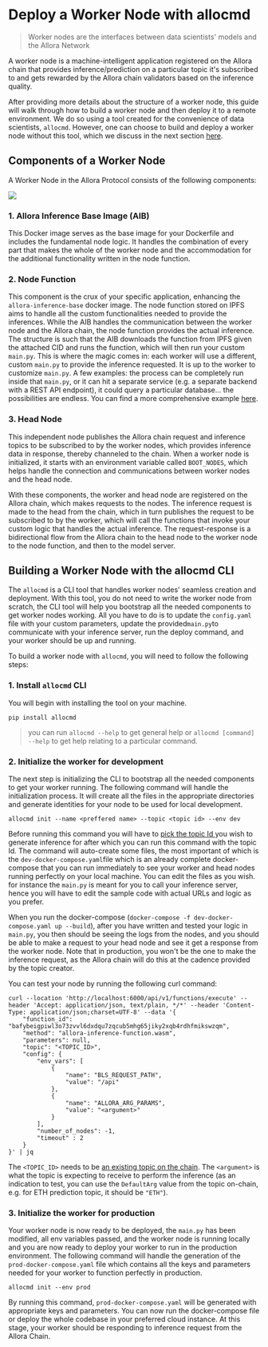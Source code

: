 # Deploy a Worker Node with allocmd

> Worker nodes are the interfaces between data scientists' models and the Allora Network

A worker node is a machine-intelligent application registered on the Allora chain that provides inference/prediction on a particular topic it's subscribed to and gets rewarded by the Allora chain validators based on the inference quality.

After providing more details about the structure of a worker node, this guide will walk through how to build a worker node and then deploy it to a remote environment. We do so using a tool created for the convenience of data scientists, `allocmd`. However, one can choose to build and deploy a worker node without this tool, which we discuss in the next section <a href="https://docs.allora.network/docs/build-a-worker-node-from-scratch" target="_blank">here</a>.

## Components of a Worker Node

A Worker Node in the Allora Protocol consists of the following components:

<img src="https://files.readme.io/aad0116-model-diagram-final-v32x.png"></img>


### 1\. Allora Inference Base Image (AIB)

This Docker image serves as the base image for your Dockerfile and includes the fundamental node logic. It handles the combination of every part that makes the whole of the worker node and the accommodation for the additional functionality written in the node function.

### 2\. Node Function

This component is the crux of your specific application, enhancing the `allora-inference-base` docker image. The node function stored on IPFS aims to handle all the custom functionalities needed to provide the inferences. While the AIB handles the communication between the worker node and the Allora chain, the node function provides the actual inference. The structure is such that the AIB downloads the function from IPFS given the attached CID and runs the function, which will then run your custom `main.py`. This is where the magic comes in: each worker will use a different, custom `main.py` to provide the inference requested. It is up to the worker to customize  `main.py`. A few examples: the process can be completely run inside that `main.py`, or it can hit a separate service (e.g. a separate backend with a REST API endpoint), it could query a particular database... the possibilities are endless. You can find a more comprehensive example <a href="https://docs.allora.network/docs/build-a-worker-node-from-scratch#2-node-function-python-script" target="_blank">here</a>.

### 3\. Head Node

This independent node publishes the Allora chain request and inference topics to be subscribed to by the worker nodes, which provides inference data in response, thereby channeled to the chain. When a worker node is initialized, it starts with an environment variable called `BOOT_NODES`, which helps handle the connection and communications between worker nodes and the head node.

With these components, the worker and head node are registered on the Allora chain, which makes requests to the nodes. The inference request is made to the head from the chain, which in turn publishes the request to be subscribed to by the worker, which will call the functions that invoke your custom logic that handles the actual inference. The request-response is a bidirectional flow from the Allora chain to the head node to the worker node to the node function, and then to the model server.

## Building a Worker Node with the allocmd CLI

The `allocmd` is a CLI tool that handles worker nodes' seamless creation and deployment. With this tool, you do not need to write the worker node from scratch, the CLI tool will help you bootstrap all the needed components to get worker nodes working. All you have to do is to update the `config.yaml` file with your custom parameters, update the provided`main.py`to communicate with your inference server, run the deploy command, and your worker should be up and running.

To build a worker node with `allocmd`, you will need to follow the following steps:

### 1\. Install `allocmd` CLI

You will begin with installing the tool on your machine. 

```shell
pip install allocmd
```

> you can run `allocmd --help` to get general help or `allocmd [command] --help` to get help relating to a particular command.

### 2\. Initialize the worker for development

The next step is initializing the CLI to bootstrap all the needed components to get your worker running. The following command will handle the initialization process. It will create all the files in the appropriate directories and generate identities for your node to be used for local development.

```shell
allocmd init --name <preffered name> --topic <topic id> --env dev
```

Before running this command you will have to [pick the topic Id ](https://docs.allora.network/docs/existing-allora-appchain-topics)you wish to generate inference for after which you can run this command with the topic Id. The command will auto-create some files, the most important of which is the `dev-docker-compose.yaml`file which is an already complete docker-compose that you can run immediately to see your worker and head nodes running perfectly on your local machine. You can edit the files as you wish. for instance the `main.py` is meant for you to call your inference server, hence you will have to edit the sample code with actual URLs and logic as you prefer.

When you run the docker-compose (`docker-compose -f dev-docker-compose.yaml up --build`), after you have written and tested your logic in `main.py`, you then should be seeing the logs from the nodes, and you should be able to make a request to your head node and see it get a response from the worker node. Note that in production, you won't be the one to make the inference request, as the Allora chain will do this at the cadence provided by the topic creator.

You can test your node by running the following curl command:

```
curl --location 'http://localhost:6000/api/v1/functions/execute' --header 'Accept: application/json, text/plain, */*' --header 'Content-Type: application/json;charset=UTF-8' --data '{
    "function_id": "bafybeigpiwl3o73zvvl6dxdqu7zqcub5mhg65jiky2xqb4rdhfmikswzqm",
    "method": "allora-inference-function.wasm",
    "parameters": null,
    "topic": "<TOPIC_ID>",
    "config": {
        "env_vars": [
            {                              
                "name": "BLS_REQUEST_PATH",
                "value": "/api"
            },
            {                              
                "name": "ALLORA_ARG_PARAMS",
                "value": "<argument>"
            }
        ],
        "number_of_nodes": -1,
        "timeout" : 2
    }
}' | jq
```

The `<TOPIC_ID>` needs to be [an existing topic on the chain](https://docs.allora.network/docs/existing-allora-appchain-topics). The `<argument>` is what the topic is expecting to receive to perform the inference (as an indication to test, you can use the `DefaultArg`  value from the topic on-chain, e.g. for ETH prediction topic, it should be `"ETH"`).

### 3\. Initialize the worker for production

Your worker node is now ready to be deployed, the `main.py` has been modified, all env variables passed, and the worker node is running locally and you are now ready to deploy your worker to run in the production environment. The following command will handle the generation of the `prod-docker-compose.yaml` file which contains all the keys and parameters needed for your worker to function perfectly in production.

```shell
allocmd init --env prod
```

By running this command, `prod-docker-compose.yaml` will be generated with appropriate keys and parameters. You can now run the docker-compose file or deploy the whole codebase in your preferred cloud instance. At this stage, your worker should be responding to inference request from the Allora Chain.
